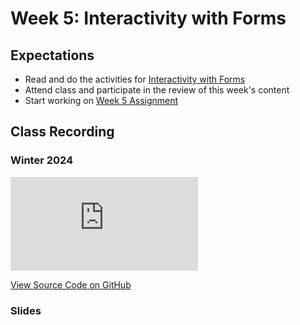 # Week 5: Interactivity with Forms

## Expectations

- Read and do the activities for [Interactivity with Forms](/week-5/interactivity-with-forms)
- Attend class and participate in the review of this week's content
- Start working on [Week 5 Assignment](/week-5/assignment)

## Class Recording

### Winter 2024

<iframe
  style={{ width: "100%", aspectRatio: "16/9" }}
  src="https://www.youtube.com/embed/Ysm7AMwEFYo?si=KQvI_MEQpCwKiABB"
  title="YouTube video player"
  frameBorder="0"
  allow="accelerometer; autoplay; clipboard-write; encrypted-media; gyroscope; picture-in-picture; web-share"
  allowFullScreen="allowFullScreen"
></iframe>

[View Source Code on GitHub](https://github.com/warsylewicz/webdev2-demos/tree/16ab0b979f277a21eb850dff078640951e588aa8/app/week-4)

### Slides


<Slideshow file="/week-5/slides" />
